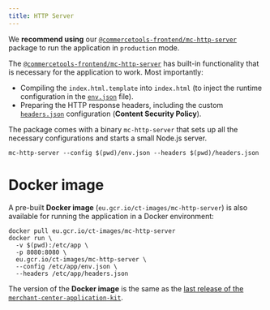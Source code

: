 ```yaml
---
title: HTTP Server
---
```


We **recommend using** our [`@commercetools-frontend/mc-http-server`](https://www.npmjs.com/package/@commercetools-frontend/mc-http-server) package to run the application in `production` mode.

The [`@commercetools-frontend/mc-http-server`](https://www.npmjs.com/package/@commercetools-frontend/mc-http-server) has built-in functionality that is necessary for the application to work. Most importantly:

- Compiling the `index.html.template` into `index.html` (to inject the runtime configuration in the [`env.json`](./runtime-configuration) file).
- Preparing the HTTP response headers, including the custom [`headers.json`](./runtime-configuration) configuration (**Content Security Policy**).

The package comes with a binary `mc-http-server` that sets up all the necessary configurations and starts a small Node.js server.

```console
mc-http-server --config $(pwd)/env.json --headers $(pwd)/headers.json
```

# Docker image

A pre-built **Docker image** (`eu.gcr.io/ct-images/mc-http-server`) is also available for running the application in a Docker environment:

```console noPromptLines="3-7"
docker pull eu.gcr.io/ct-images/mc-http-server
docker run \
  -v $(pwd):/etc/app \
  -p 8080:8080 \
  eu.gcr.io/ct-images/mc-http-server \
  --config /etc/app/env.json \
  --headers /etc/app/headers.json
```

The version of the **Docker image** is the same as the [last release of the `merchant-center-application-kit`](https://github.com/commercetools/merchant-center-application-kit/releases).

